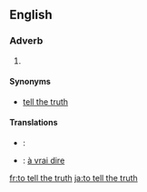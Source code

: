==English==

===Adverb===
{{infl|en|adverb|head=to [[tell]] [[the]] [[truth]]}}

# {{idiom}} {{non-gloss definition|An attestation to the truthfulness and frankness of an associated statement}}

====Synonyms====
* {{sense|attestation}} [[tell the truth]]

====Translations====
{{trans-top|attestation of truthfulness and frankness}}
{{trans-mid}}
{{trans-bottom}}

{{checktrans-top}}
* {{ttbc|Esperanto}}: {{t|eo|verdire}}
{{trans-mid}}
* {{ttbc|French}}: [[à vrai dire]]
{{trans-bottom}}

[[fr:to tell the truth]]
[[ja:to tell the truth]]